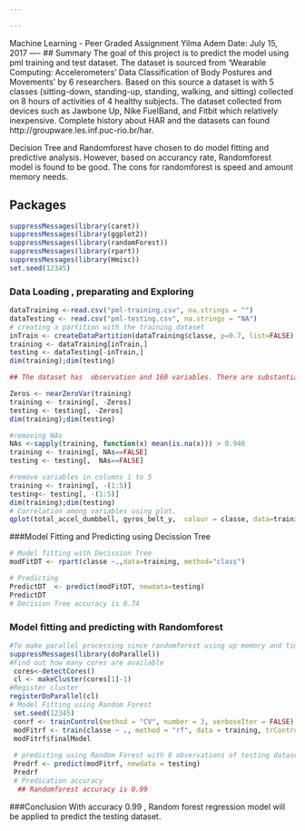 ---

---
Machine Learning - Peer Graded Assignment 
Yilma Adem
Date: July 15, 2017
----
## Summary
The goal of this project is to predict the model using pml training and test dataset. The dataset is sourced from  'Wearable Computing: Accelerometers' Data Classification of Body Postures and Movements' by 6 researchers. Based on this source  a dataset is  with 5 classes (sitting-down, standing-up, standing, walking, and sitting) collected on 8 hours of activities of 4 healthy subjects. The dataset collected from devices such as Jawbone Up, Nike FuelBand, and Fitbit which relatively inexpensive. Complete history about HAR and the datasets can found http://groupware.les.inf.puc-rio.br/har.

Decision Tree and Randomforest have chosen to do model fitting and predictive analysis. However, based on accurancy rate, Randomforest  model is found to be good. The cons for randomforest is speed and amount memory needs.

## Packages
```{r echo= TRUE}
suppressMessages(library(caret))
suppressMessages(library(ggplot2))
suppressMessages(library(randomForest))
suppressMessages(library(rpart))
suppressMessages(library(Hmisc))
set.seed(12345)
```

### Data Loading , preparating and Exploring

```{r echo=TRUE}
dataTraining <-read.csv("pml-training.csv", na.strings = "")
dataTesting <- read.csv("pml-testing.csv", na.strings = "NA")
# creating a partition with the training dataset
inTrain <- createDataPartition(dataTraining$classe, p=0.7, list=FALSE)
training <- dataTraining[inTrain,]
testing <- dataTesting[-inTrain,]
dim(training);dim(testing)

## The dataset has  observation and 160 variables. There are substantial number of NAs near zero variables. So, removing these variables benifical to the model fiting and predictions.

Zeros <- nearZeroVar(training)
training <- training[, -Zeros]
testing <- testing[, -Zeros]
dim(training);dim(testing)

#removing NAs
NAs <-sapply(training, function(x) mean(is.na(x))) > 0.946
training <- training[, NAs==FALSE]
testing <- testing[,  NAs==FALSE]

#remove variables in columns 1 to 5
training <- training[, -(1:5)]
testing<- testing[, -(1:5)]
dim(training);dim(testing)
# Correlation among variables using plot.
qplot(total_accel_dumbbell, gyros_belt_y,  colour = classe, data=training)
```

###Model Fitting and Predicting using Decission Tree 

```{r echo=TRUE}
# Model fitting with Decission Tree
modFitDT <- rpart(classe ~.,data=training, method="class")

# Predicting 
PredictDT  <- predict(modFitDT, newdata=testing)
PredictDT
# Decision Tree accuracy is 0.74
```
### Model fitting and predicting  with Randomforest 
```{r echo=TRUE}
#To make parallel processing since randomforest using up memory and time
suppressMessages(library(doParallel))
#Find out how many cores are available
 cores<-detectCores()
 cl <- makeCluster(cores[1]-1)
#Register cluster
registerDoParallel(cl)
# Model Fitting using Random Forest
 set.seed(12345)
 conrf <- trainControl(method = "CV", number = 3, verboseIter = FALSE)
 modFitrf <- train(classe ~ ., method = "rf", data = training, trControl = conrf)
 modFitrf$finalModel
 
 # predicting using Random Forest with 8 observations of testing dataset
 Predrf <- predict(modFitrf, newdata = testing)
 Predrf
 # Predication accuracy  
  ## Randomforest accuracy is 0.99

```
###Conclusion
 With  accuracy 0.99 , Random forest regression model will be applied to predict the testing dataset.